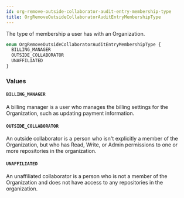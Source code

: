 ```yaml
---
id: org-remove-outside-collaborator-audit-entry-membership-type
title: OrgRemoveOutsideCollaboratorAuditEntryMembershipType
---
```


The type of membership a user has with an Organization.

```graphql
enum OrgRemoveOutsideCollaboratorAuditEntryMembershipType {
  BILLING_MANAGER
  OUTSIDE_COLLABORATOR
  UNAFFILIATED
}
```

### Values

#### `BILLING_MANAGER`

A billing manager is a user who manages the billing settings for the Organization, such as updating payment information.

#### `OUTSIDE_COLLABORATOR`

An outside collaborator is a person who isn't explicitly a member of the
Organization, but who has Read, Write, or Admin permissions to one or more
repositories in the organization.

#### `UNAFFILIATED`

An unaffiliated collaborator is a person who is not a member of the
Organization and does not have access to any repositories in the organization.
